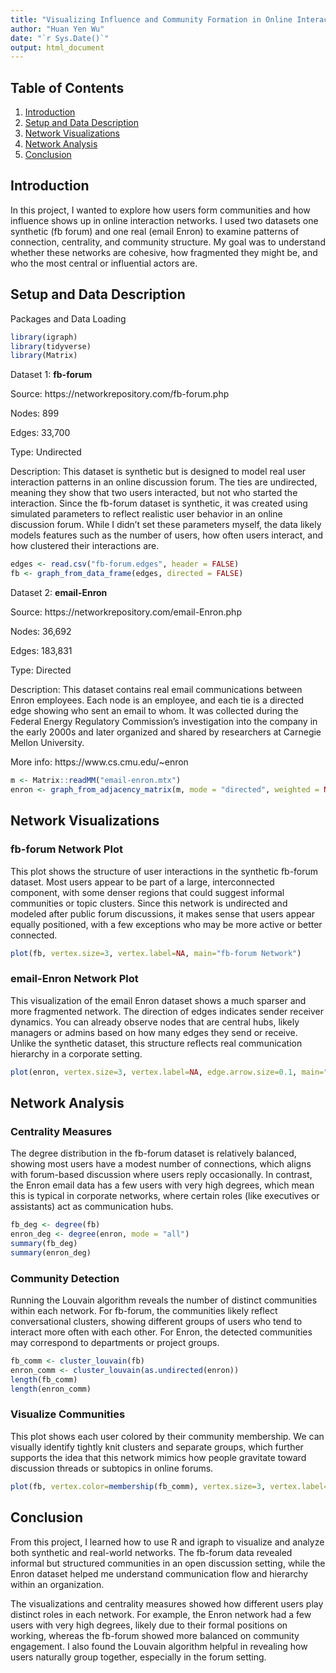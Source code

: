 ---
title: "Visualizing Influence and Community Formation in Online Interaction Networks"
author: "Huan Yen Wu"
date: "`r Sys.Date()`"
output: html_document
---

## Table of Contents
1. [Introduction](#introduction)
2. [Setup and Data Description](#setup)
3. [Network Visualizations](#visualizations)
4. [Network Analysis](#analysis)
5. [Conclusion](#conclusion)


## Introduction {#introduction}

In this project, I wanted to explore how users form communities and how influence shows up in online interaction networks. I used two datasets one synthetic (fb forum) and one real (email Enron) to examine patterns of connection, centrality, and community structure. My goal was to understand whether these networks are cohesive, how fragmented they might be, and who the most central or influential actors are.

## Setup and Data Description {#setup}

Packages and Data Loading
```{r setup, warning = FALSE, message = FALSE }
library(igraph)
library(tidyverse)
library(Matrix)
```


Dataset 1: **fb-forum**

Source: https://networkrepository.com/fb-forum.php

Nodes: 899

Edges: 33,700

Type: Undirected

Description: This dataset is synthetic but is designed to model real user interaction patterns in an online discussion forum. The ties are undirected, meaning they show that two users interacted, but not who started the interaction. Since the fb-forum dataset is synthetic, it was created using simulated parameters to reflect realistic user behavior in an online discussion forum. While I didn’t set these parameters myself, the data likely models features such as the number of users, how often users interact, and how clustered their interactions are.

```{r, warning = FALSE, message = FALSE}
edges <- read.csv("fb-forum.edges", header = FALSE)
fb <- graph_from_data_frame(edges, directed = FALSE)
```


Dataset 2: **email-Enron**

Source: https://networkrepository.com/email-Enron.php

Nodes: 36,692

Edges: 183,831

Type: Directed

Description: This dataset contains real email communications between Enron employees. Each node is an employee, and each tie is a directed edge showing who sent an email to whom. It was collected during the Federal Energy Regulatory Commission’s investigation into the company in the early 2000s and later organized and shared by researchers at Carnegie Mellon University.

More info: https://www.cs.cmu.edu/~enron

```{r, warning = FALSE, message = FALSE}
m <- Matrix::readMM("email-enron.mtx")
enron <- graph_from_adjacency_matrix(m, mode = "directed", weighted = NULL)
```



## Network Visualizations {#visualizations}

### fb-forum Network Plot

This plot shows the structure of user interactions in the synthetic fb-forum dataset. Most users appear to be part of a large, interconnected component, with some denser regions that could suggest informal communities or topic clusters. Since this network is undirected and modeled after public forum discussions, it makes sense that users appear equally positioned, with a few exceptions who may be more active or better connected.

``` {r, warning = FALSE, message = FALSE}
plot(fb, vertex.size=3, vertex.label=NA, main="fb-forum Network")
```



### email-Enron Network Plot

This visualization of the email Enron dataset shows a much sparser and more fragmented network. The direction of edges indicates sender receiver dynamics. You can already observe nodes that are central hubs, likely managers or admins based on how many edges they send or receive. Unlike the synthetic dataset, this structure reflects real communication hierarchy in a corporate setting.

```{r, message=FALSE, warning=FALSE}
plot(enron, vertex.size=3, vertex.label=NA, edge.arrow.size=0.1, main="email-Enron Network")
```




## Network Analysis {#analysis}

### Centrality Measures

The degree distribution in the fb-forum dataset is relatively balanced, showing most users have a modest number of connections, which aligns with forum-based discussion where users reply occasionally. In contrast, the Enron email data has a few users with very high degrees, which mean this is typical in corporate networks, where certain roles (like executives or assistants) act as communication hubs.

```{r, message=FALSE, warning=FALSE}
fb_deg <- degree(fb)
enron_deg <- degree(enron, mode = "all")
summary(fb_deg)
summary(enron_deg)
```

### Community Detection 

Running the Louvain algorithm reveals the number of distinct communities within each network. For fb-forum, the communities likely reflect conversational clusters, showing different groups of users who tend to interact more often with each other. For Enron, the detected communities may correspond to departments or project groups.

```{r, message=FALSE, warning=FALSE}
fb_comm <- cluster_louvain(fb)
enron_comm <- cluster_louvain(as.undirected(enron))
length(fb_comm)
length(enron_comm)
```

### Visualize Communities

This plot shows each user colored by their community membership. We can visually identify tightly knit clusters and separate groups, which further supports the idea that this network mimics how people gravitate toward discussion threads or subtopics in online forums.

```{r, message = FALSE, warning = FALSE}
plot(fb, vertex.color=membership(fb_comm), vertex.size=3, vertex.label=NA, main="fb-forum Communities")
```

## Conclusion {#conclusion}
From this project, I learned how to use R and igraph to visualize and analyze both synthetic and real-world networks. The fb-forum data revealed informal but structured communities in an open discussion setting, while the Enron dataset helped me understand communication flow and hierarchy within an organization.

The visualizations and centrality measures showed how different users play distinct roles in each network. For example, the Enron network had a few users with very high degrees, likely due to their formal positions on working, whereas the fb-forum showed more balanced on community engagement. I also found the Louvain algorithm helpful in revealing how users naturally group together, especially in the forum setting.

